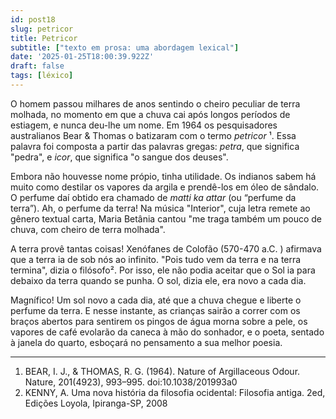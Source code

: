 ```yaml
---
id: post18
slug: petricor
title: Petricor
subtitle: ["texto em prosa: uma abordagem lexical"]
date: '2025-01-25T18:00:39.922Z'
draft: false
tags: [léxico]
---
```


O homem passou milhares de anos sentindo o cheiro peculiar de terra
molhada, no momento em que a chuva cai após longos períodos de estiagem,
e nunca deu-lhe um nome. Em 1964 os pesquisadores australianos
Bear & Thomas o batizaram com o termo _petricor_ ¹. Essa palavra foi
composta a partir das palavras gregas: _petra_, que significa "pedra", e 
_icor_, que significa "o sangue dos deuses".

Embora não houvesse nome própio, tinha utilidade. Os indianos sabem há muito como
destilar os vapores da argila e prendê-los em óleo de sândalo. O perfume
daí obtido era chamado de _matti ka attar_ (ou “perfume da terra”). 
Ah, o perfume da terra! Na música "Interior", cuja letra remete ao gênero textual carta, 
Maria Betânia cantou "me traga também um pouco de chuva, com cheiro de terra molhada".

A terra provê tantas coisas! Xenófanes de Colofão (570-470 a.C. ) 
afirmava que a terra ia de sob nós ao infinito.
"Pois tudo vem da terra e na terra termina", dizia o filósofo². Por isso,
ele não podia aceitar que o Sol ia para debaixo da terra quando se punha. O sol, 
dizia ele, era novo a cada dia.

Magnífico! Um sol novo a cada dia, até que a chuva chegue e liberte o perfume da terra. 
E nesse instante, as crianças sairão a correr com os braços abertos para sentirem
os pingos de água morna sobre a pele, os vapores de café evolarão da caneca à mão do sonhador,
e o poeta, sentado à janela do quarto, esboçará no pensamento a sua melhor poesia.

---

1. BEAR, I. J., & THOMAS, R. G. (1964). Nature of Argillaceous Odour. Nature, 201(4923), 993–995. doi:10.1038/201993a0
2. KENNY, A. Uma nova história da filosofia ocidental: Filosofia antiga. 2ed, Edições Loyola, Ipiranga-SP, 2008
